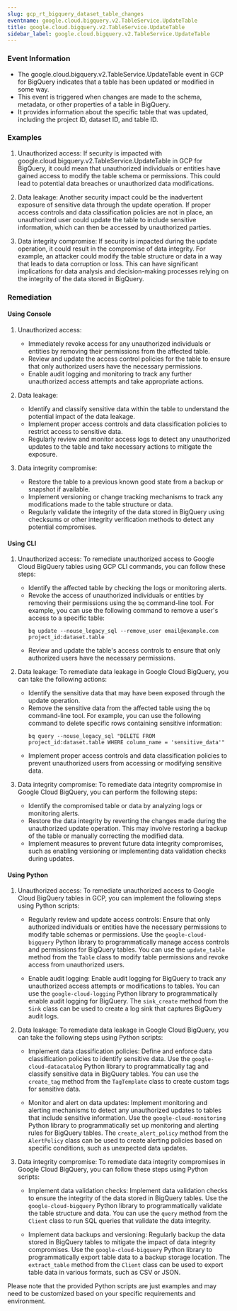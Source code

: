 ```yaml
--- 
slug: gcp_rt_bigquery_dataset_table_changes
eventname: google.cloud.bigquery.v2.TableService.UpdateTable
title: google.cloud.bigquery.v2.TableService.UpdateTable
sidebar_label: google.cloud.bigquery.v2.TableService.UpdateTable
---
```

                       
### Event Information

- The google.cloud.bigquery.v2.TableService.UpdateTable event in GCP for BigQuery indicates that a table has been updated or modified in some way.
- This event is triggered when changes are made to the schema, metadata, or other properties of a table in BigQuery.
- It provides information about the specific table that was updated, including the project ID, dataset ID, and table ID.


### Examples

1. Unauthorized access: If security is impacted with google.cloud.bigquery.v2.TableService.UpdateTable in GCP for BigQuery, it could mean that unauthorized individuals or entities have gained access to modify the table schema or permissions. This could lead to potential data breaches or unauthorized data modifications.

2. Data leakage: Another security impact could be the inadvertent exposure of sensitive data through the update operation. If proper access controls and data classification policies are not in place, an unauthorized user could update the table to include sensitive information, which can then be accessed by unauthorized parties.

3. Data integrity compromise: If security is impacted during the update operation, it could result in the compromise of data integrity. For example, an attacker could modify the table structure or data in a way that leads to data corruption or loss. This can have significant implications for data analysis and decision-making processes relying on the integrity of the data stored in BigQuery.

### Remediation

#### Using Console

1. Unauthorized access:
   - Immediately revoke access for any unauthorized individuals or entities by removing their permissions from the affected table.
   - Review and update the access control policies for the table to ensure that only authorized users have the necessary permissions.
   - Enable audit logging and monitoring to track any further unauthorized access attempts and take appropriate actions.

2. Data leakage:
   - Identify and classify sensitive data within the table to understand the potential impact of the data leakage.
   - Implement proper access controls and data classification policies to restrict access to sensitive data.
   - Regularly review and monitor access logs to detect any unauthorized updates to the table and take necessary actions to mitigate the exposure.

3. Data integrity compromise:
   - Restore the table to a previous known good state from a backup or snapshot if available.
   - Implement versioning or change tracking mechanisms to track any modifications made to the table structure or data.
   - Regularly validate the integrity of the data stored in BigQuery using checksums or other integrity verification methods to detect any potential compromises.

#### Using CLI

1. Unauthorized access: To remediate unauthorized access to Google Cloud BigQuery tables using GCP CLI commands, you can follow these steps:
   - Identify the affected table by checking the logs or monitoring alerts.
   - Revoke the access of unauthorized individuals or entities by removing their permissions using the `bq` command-line tool. For example, you can use the following command to remove a user's access to a specific table:
     ```
     bq update --nouse_legacy_sql --remove_user email@example.com project_id:dataset.table
     ```
   - Review and update the table's access controls to ensure that only authorized users have the necessary permissions.

2. Data leakage: To remediate data leakage in Google Cloud BigQuery, you can take the following actions:
   - Identify the sensitive data that may have been exposed through the update operation.
   - Remove the sensitive data from the affected table using the `bq` command-line tool. For example, you can use the following command to delete specific rows containing sensitive information:
     ```
     bq query --nouse_legacy_sql "DELETE FROM project_id:dataset.table WHERE column_name = 'sensitive_data'"
     ```
   - Implement proper access controls and data classification policies to prevent unauthorized users from accessing or modifying sensitive data.

3. Data integrity compromise: To remediate data integrity compromise in Google Cloud BigQuery, you can perform the following steps:
   - Identify the compromised table or data by analyzing logs or monitoring alerts.
   - Restore the data integrity by reverting the changes made during the unauthorized update operation. This may involve restoring a backup of the table or manually correcting the modified data.
   - Implement measures to prevent future data integrity compromises, such as enabling versioning or implementing data validation checks during updates.

#### Using Python

1. Unauthorized access: To remediate unauthorized access to Google Cloud BigQuery tables in GCP, you can implement the following steps using Python scripts:

   - Regularly review and update access controls: Ensure that only authorized individuals or entities have the necessary permissions to modify table schemas or permissions. Use the `google-cloud-bigquery` Python library to programmatically manage access controls and permissions for BigQuery tables. You can use the `update_table` method from the `Table` class to modify table permissions and revoke access from unauthorized users.

   - Enable audit logging: Enable audit logging for BigQuery to track any unauthorized access attempts or modifications to tables. You can use the `google-cloud-logging` Python library to programmatically enable audit logging for BigQuery. The `sink_create` method from the `Sink` class can be used to create a log sink that captures BigQuery audit logs.

2. Data leakage: To remediate data leakage in Google Cloud BigQuery, you can take the following steps using Python scripts:

   - Implement data classification policies: Define and enforce data classification policies to identify sensitive data. Use the `google-cloud-datacatalog` Python library to programmatically tag and classify sensitive data in BigQuery tables. You can use the `create_tag` method from the `TagTemplate` class to create custom tags for sensitive data.

   - Monitor and alert on data updates: Implement monitoring and alerting mechanisms to detect any unauthorized updates to tables that include sensitive information. Use the `google-cloud-monitoring` Python library to programmatically set up monitoring and alerting rules for BigQuery tables. The `create_alert_policy` method from the `AlertPolicy` class can be used to create alerting policies based on specific conditions, such as unexpected data updates.

3. Data integrity compromise: To remediate data integrity compromises in Google Cloud BigQuery, you can follow these steps using Python scripts:

   - Implement data validation checks: Implement data validation checks to ensure the integrity of the data stored in BigQuery tables. Use the `google-cloud-bigquery` Python library to programmatically validate the table structure and data. You can use the `query` method from the `Client` class to run SQL queries that validate the data integrity.

   - Implement data backups and versioning: Regularly backup the data stored in BigQuery tables to mitigate the impact of data integrity compromises. Use the `google-cloud-bigquery` Python library to programmatically export table data to a backup storage location. The `extract_table` method from the `Client` class can be used to export table data in various formats, such as CSV or JSON.

Please note that the provided Python scripts are just examples and may need to be customized based on your specific requirements and environment.


 